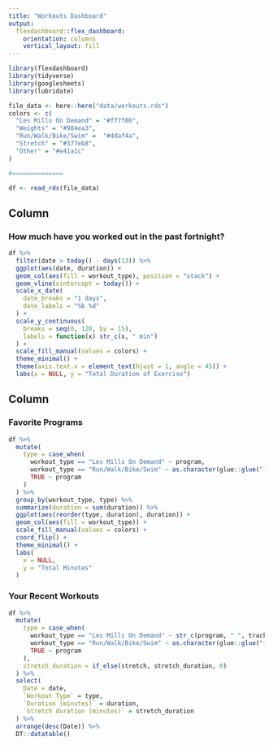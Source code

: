 ```yaml
---
title: "Workouts Dashboard"
output: 
  flexdashboard::flex_dashboard:
    orientation: columns
    vertical_layout: fill
---
```


```r
library(flexdashboard)
library(tidyverse)
library(googlesheets)
library(lubridate)

file_data <- here::here("data/workouts.rds")
colors <- c(
  "Les Mills On Demand" = "#ff7f00",
  "Weights" = "#984ea3",
  "Run/Walk/Bike/Swim" =  "#4daf4a",
  "Stretch" = "#377eb8",
  "Other" = "#e41a1c"
)

#==============

df <- read_rds(file_data)
```

Column {data-width=550}
-----------------------------------------------------------------------

### How much have you worked out in the past fortnight?

```r
df %>%
  filter(date > today() - days(13)) %>% 
  ggplot(aes(date, duration)) +
  geom_col(aes(fill = workout_type), position = "stack") +
  geom_vline(xintercept = today()) +
  scale_x_date(
    date_breaks = "1 days", 
    date_labels = "%b %d"
  ) +
  scale_y_continuous(
    breaks = seq(0, 120, by = 15), 
    labels = function(x) str_c(x, " min")
  ) +
  scale_fill_manual(values = colors) +
  theme_minimal() +
  theme(axis.text.x = element_text(hjust = 1, angle = 45)) +
  labs(x = NULL, y = "Total Duration of Exercise")
```

Column {data-width=450}
-----------------------------------------------------------------------

### Favorite Programs

```r
df %>%
  mutate(
    type = case_when(
      workout_type == "Les Mills On Demand" ~ program,
      workout_type == "Run/Walk/Bike/Swim" ~ as.character(glue::glue("{cardio_type} ({cardio_style})")),
      TRUE ~ program
    )
  ) %>%
  group_by(workout_type, type) %>%
  summarize(duration = sum(duration)) %>%
  ggplot(aes(reorder(type, duration), duration)) +
  geom_col(aes(fill = workout_type)) +
  scale_fill_manual(values = colors) +
  coord_flip() +
  theme_minimal() +
  labs(
    x = NULL,
    y = "Total Minutes"
  )
```

### Your Recent Workouts

```r
df %>%
  mutate(
    type = case_when(
      workout_type == "Les Mills On Demand" ~ str_c(program, " ", track),
      workout_type == "Run/Walk/Bike/Swim" ~ as.character(glue::glue("{cardio_type} ({cardio_style})")),
      TRUE ~ program
    ),
    stretch_duration = if_else(stretch, stretch_duration, 0)
  ) %>%
  select(
    Date = date, 
    `Workout Type` = type, 
    `Duration (minutes)` = duration, 
    `Stretch duration (minutes)` = stretch_duration
  ) %>% 
  arrange(desc(Date)) %>% 
  DT::datatable()
```

